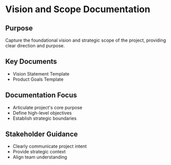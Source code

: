 # Vision and Scope Documentation

## Purpose
Capture the foundational vision and strategic scope of the project, providing clear direction and purpose.

## Key Documents
- Vision Statement Template
- Product Goals Template

## Documentation Focus
- Articulate project's core purpose
- Define high-level objectives
- Establish strategic boundaries

## Stakeholder Guidance
- Clearly communicate project intent
- Provide strategic context
- Align team understanding
